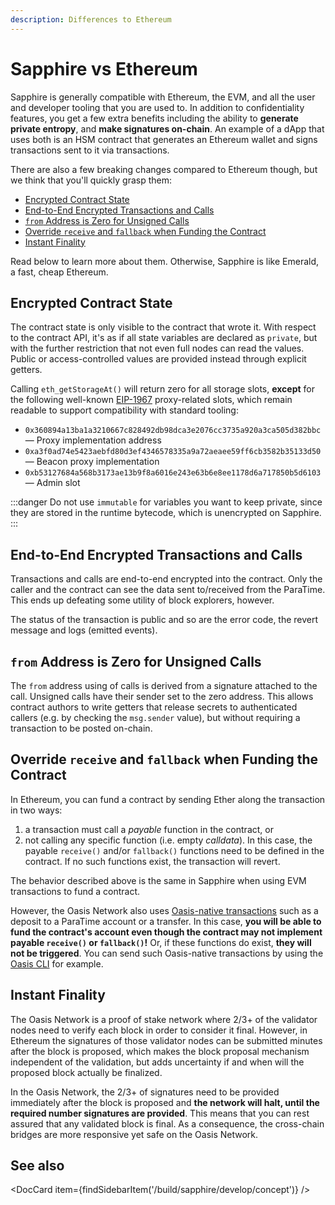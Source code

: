 ```yaml
---
description: Differences to Ethereum
---
```



# Sapphire vs Ethereum

Sapphire is generally compatible with Ethereum, the EVM, and all the user and
developer tooling that you are used to. In addition to confidentiality
features, you get a few extra benefits including the ability to **generate
private entropy**, and **make signatures on-chain**. An example of a dApp that
uses both is an HSM contract that generates an Ethereum wallet and signs
transactions sent to it via transactions.

There are also a few breaking changes compared to Ethereum though, but we think
that you'll quickly grasp them:

  - [Encrypted Contract State](#encrypted-contract-state)
  - [End-to-End Encrypted Transactions and Calls](#end-to-end-encrypted-transactions-and-calls)
  - [`from` Address is Zero for Unsigned Calls](#from-address-is-zero-for-unsigned-calls)
  - [Override `receive` and `fallback` when Funding the Contract](#override-receive-and-fallback-when-funding-the-contract)
  - [Instant Finality](#instant-finality)

Read below to learn more about them. Otherwise, Sapphire is like Emerald, a
fast, cheap Ethereum.

## Encrypted Contract State

The contract state is only visible to the contract that wrote it. With respect
to the contract API, it's as if all state variables are declared as `private`,
but with the further restriction that not even full nodes can read the values.
Public or access-controlled values are provided instead through explicit
getters.

Calling `eth_getStorageAt()` will return zero for all storage slots, **except**
for the following well-known [EIP-1967] proxy-related slots, which remain
readable to support compatibility with standard tooling:

- `0x360894a13ba1a3210667c828492db98dca3e2076cc3735a920a3ca505d382bbc` — Proxy implementation address
- `0xa3f0ad74e5423aebfd80d3ef4346578335a9a72aeaee59ff6cb3582b35133d50` — Beacon proxy implementation
- `0xb53127684a568b3173ae13b9f8a6016e243e63b6e8ee1178d6a717850b5d6103` — Admin slot

[EIP-1967]: https://eips.ethereum.org/EIPS/eip-1967

:::danger
Do not use `immutable` for variables you want to keep private, since
they are stored in the runtime bytecode, which is unencrypted on Sapphire.
:::

## End-to-End Encrypted Transactions and Calls

Transactions and calls are end-to-end encrypted into the contract. Only the
caller and the contract can see the data sent to/received from the ParaTime.
This ends up defeating some utility of block explorers, however.

The status of the transaction is public and so are the error code, the revert
message and logs (emitted events).

## `from` Address is Zero for Unsigned Calls

The `from` address using of calls is derived from a signature attached to the
call. Unsigned calls have their sender set to the zero address. This allows
contract authors to write getters that release secrets to authenticated callers
(e.g. by checking the `msg.sender` value), but without requiring a transaction
to be posted on-chain.

## Override `receive` and `fallback` when Funding the Contract

In Ethereum, you can fund a contract by sending Ether along the transaction in
two ways:

1. a transaction must call a *payable* function in the contract, or
2. not calling any specific function (i.e. empty *calldata*). In this case,
   the payable `receive()` and/or `fallback()` functions need to be defined in
   the contract. If no such functions exist, the transaction will revert.

The behavior described above is the same in Sapphire when using EVM transactions
to fund a contract.

However, the Oasis Network also uses [Oasis-native transactions] such as a
deposit to a ParaTime account or a transfer. In this case, **you will be able to
fund the contract's account even though the contract may not implement payable
`receive()` or `fallback()`!** Or, if these functions do exist, **they will not
be triggered**. You can send such Oasis-native transactions by using the [Oasis
CLI] for example.

[Oasis-native transactions]: https://github.com/oasisprotocol/docs/blob/main/docs/general/manage-tokens/README.mdx
[Oasis CLI]: https://github.com/oasisprotocol/cli/blob/master/docs/README.md

## Instant Finality

The Oasis Network is a proof of stake network where 2/3+ of the validator nodes
need to verify each block in order to consider it final. However, in Ethereum
the signatures of those validator nodes can be submitted minutes after the block
is proposed, which makes the block proposal mechanism independent of the
validation, but adds uncertainty if and when will the proposed block actually be
finalized.

In the Oasis Network, the 2/3+ of signatures need to be provided immediately
after the block is proposed and **the network will halt, until the required
number signatures are provided**. This means that you can rest assured that any
validated block is final. As a consequence, the cross-chain bridges are more
responsive yet safe on the Oasis Network.

## See also

<DocCard item={findSidebarItem('/build/sapphire/develop/concept')} />
